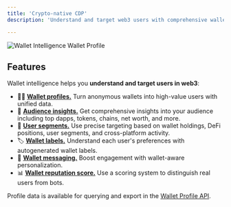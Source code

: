 ```yaml
---
title: 'Crypto-native CDP'
description: 'Understand and target web3 users with comprehensive wallet intelligence features including user tracking, wallet profiles, labels, reputation scoring, messaging, audience insights, and segmentation.'

---
```


<Frame caption="View a detailed profile of a user's wallet address.">
	<img src="/images/screenshots/wallet-profile-activity.png" alt="Wallet Intelligence Wallet Profile" />
</Frame>

## Features

Wallet intelligence helps you **understand and target users in web3**: 

- 🕵️‍♀️ <a href="/features/wallet-intelligence/wallet-profiles">**Wallet profiles.**</a> Turn anonymous wallets into high-value users with unified data.
- 👥 <a href="/features/wallet-intelligence/audience-insights">**Audience insights.**</a> Get comprehensive insights into your audience including top dapps, tokens, chains, net worth, and more.
- 🤩 <a href="/features/wallet-intelligence/segments">**User segments.**</a> Use precise targeting based on wallet holdings, DeFi positions, user segments, and cross-platform activity.
- 🏷️ <a href="/features/wallet-intelligence/wallet-labels">**Wallet labels.**</a> Understand each user's preferences with autogenerated wallet labels.
- 💬 <a href="/features/wallet-intelligence/wallet-messaging">**Wallet messaging.**</a> Boost engagement with wallet-aware personalization.
- 📊 <a href="/features/wallet-intelligence/wallet-score">**Wallet reputation score.**</a> Use a scoring system to distinguish real users from bots.

Profile data is available for querying and export in the [Wallet Profile API](/api-reference/overview#wallet-profile-api).